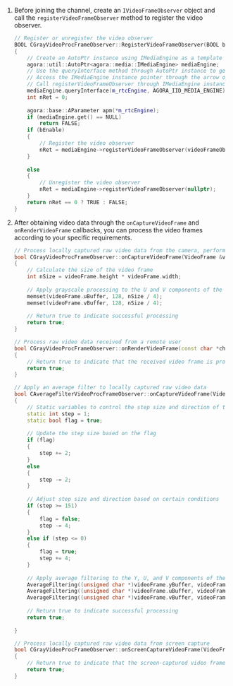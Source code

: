 
<PlatformWrapper platform="windows">

1. Before joining the channel, create an `IVideoFrameObserver` object and call the `registerVideoFrameObserver` method to register the video observer.

    ```cpp
    // Register or unregister the video observer
    BOOL CGrayVideoProcFrameObserver::RegisterVideoFrameObserver(BOOL bEnable, IVideoFrameObserver *videoFrameObserver)
    {
        // Create an AutoPtr instance using IMediaEngine as a template for IMediaEngine
        agora::util::AutoPtr<agora::media::IMediaEngine> mediaEngine;
        // Use the queryInterface method through AutoPtr instance to get a pointer to IMediaEngine instance
        // Access the IMediaEngine instance pointer through the arrow operator of AutoPtr instance
        // Call registerVideoFrameObserver through IMediaEngine instance using AutoPtr instance
        mediaEngine.queryInterface(m_rtcEngine, AGORA_IID_MEDIA_ENGINE);
        int nRet = 0;
        
        agora::base::AParameter apm(*m_rtcEngine);
        if (mediaEngine.get() == NULL)
            return FALSE;
        if (bEnable)
        {
            // Register the video observer
            nRet = mediaEngine->registerVideoFrameObserver(videoFrameObserver);
        }
        
        else
        {
            // Unregister the video observer
            nRet = mediaEngine->registerVideoFrameObserver(nullptr);
        }
        return nRet == 0 ? TRUE : FALSE;
    }
    ```

2. After obtaining video data through the `onCaptureVideoFrame` and `onRenderVideoFrame` callbacks, you can process the video frames according to your specific requirements.

    ```cpp
    // Process locally captured raw video data from the camera, perform grayscale processing, and then send it back to the SDK
    bool CGrayVideoProcFrameObserver::onCaptureVideoFrame(VideoFrame &videoFrame)
    {
        // Calculate the size of the video frame
        int nSize = videoFrame.height * videoFrame.width;
        
        // Apply grayscale processing to the U and V components of the video frame
        memset(videoFrame.uBuffer, 128, nSize / 4);
        memset(videoFrame.vBuffer, 128, nSize / 4);
        
        // Return true to indicate successful processing
        return true;
    }
    
    // Process raw video data received from a remote user
    bool CGrayVideoProcFrameObserver::onRenderVideoFrame(const char *channelId, rtc::uid_t remoteUid, VideoFrame &videoFrame)
    {
        // Return true to indicate that the received video frame is processed successfully
        return true;
    }
    
    // Apply an average filter to locally captured raw video data
    bool CAverageFilterVideoProcFrameObserver::onCaptureVideoFrame(VideoFrame &videoFrame)
    {
        // Static variables to control the step size and direction of the average filter
        static int step = 1;
        static bool flag = true;
        
        // Update the step size based on the flag
        if (flag)
        {
            step += 2;
        }
        else
        {
            step -= 2;
        }
        
        // Adjust step size and direction based on certain conditions
        if (step >= 151)
        {
            flag = false;
            step -= 4;
        }
        else if (step <= 0)
        {
            flag = true;
            step += 4;
        }
        
        // Apply average filtering to the Y, U, and V components of the video frame
        AverageFiltering((unsigned char *)videoFrame.yBuffer, videoFrame.width, videoFrame.height, step);
        AverageFiltering((unsigned char *)videoFrame.uBuffer, videoFrame.width / 2, videoFrame.height / 2, step);
        AverageFiltering((unsigned char *)videoFrame.vBuffer, videoFrame.width / 2, videoFrame.height / 2, step);
        
        // Return true to indicate successful processing
        return true;
        
    }
    
    // Process locally captured raw video data from screen capture
    bool CGrayVideoProcFrameObserver::onScreenCaptureVideoFrame(VideoFrame &videoFrame)
    {
        // Return true to indicate that the screen-captured video frame is processed successfully
        return true;
    }
    ```

</PlatformWrapper>
